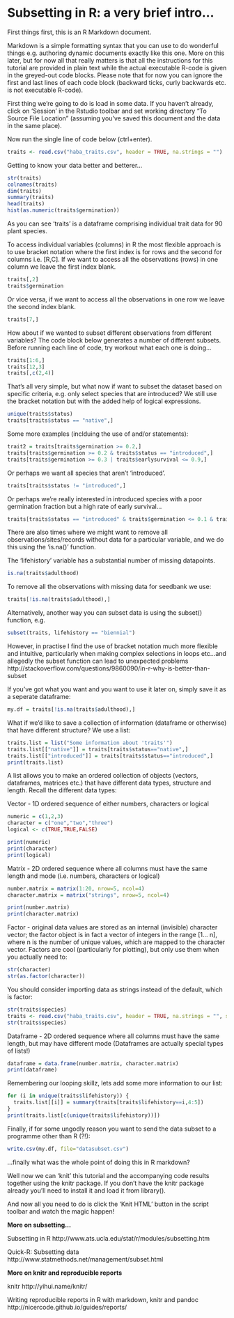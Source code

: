 Subsetting in R: a very brief intro...
========================================================

First things first, this is an R Markdown document.

Markdown is a simple formatting syntax that you can use to do wonderful things e.g. authoring dynamic documents exactly like this one. More on this later, but for now all that really matters is that all the instructions for this tutorial are provided in plain text while the actual executable R-code is given in the greyed-out code blocks. Please note that for now you can ignore the first and last lines of each code block (backward ticks, curly backwards etc. is not executable R-code).

First thing we're going to do is load in some data. If you haven't already, click on 'Session' in the Rstudio toolbar and set working directory "To Source File Location" (assuming you've saved this document and the data in the same place).

Now run the single line of code below (ctrl+enter). 

```r
traits <- read.csv("haba_traits.csv", header = TRUE, na.strings = "")
```

Getting to know your data better and betterer...

```r
str(traits)
colnames(traits)
dim(traits)
summary(traits)
head(traits)
hist(as.numeric(traits$germination))
```

As you can see 'traits' is a dataframe comprising individual trait data for 90 plant species.

To access individual variables (columns) in R the most flexible approach is to use bracket notation where the first index is for rows and the second for columns i.e. [R,C]. If we want to access all the observations (rows) in one column we leave the first index blank.

```r
traits[,2]
traits$germination
```

Or vice versa, if we want to access all the observations in one row we leave the second index blank.

```r
traits[7,]
```

How about if we wanted to subset different observations from different variables? The code block below generates a number of different subsets. Before running each line of code, try workout what each one is doing...

```r
traits[1:6,]
traits[12,3]
traits[,c(2,4)]
```

That's all very simple, but what now if want to subset the dataset based on specific criteria, e.g. only select species that are introduced? We still use the bracket notation but with the added help of logical expressions. 

```r
unique(traits$status)
traits[traits$status == "native",]
```

Some more examples (inclduing the use of and/or statements):

```r
trait2 = traits[traits$germination >= 0.2,]
traits[traits$germination >= 0.2 & traits$status == "introduced",]
traits[traits$germination >= 0.3 | traits$earlysurvival <= 0.9,]
```

Or perhaps we want all species that aren't 'introduced'.

```r
traits[traits$status != "introduced",]
```


Or perhaps we're really interested in introduced species with a poor germination fraction but a high rate of early survival...

```r
traits[traits$status == "introduced" & traits$germination <= 0.1 & traits$earlysurvival >= 0.95,]
```

There are also times where we might want to remove all observations/sites/records without data for a particular variable, and we do this using the 'is.na()' function.

The 'lifehistory' variable has a substantial number of missing datapoints.

```r
is.na(traits$adulthood)
```

To remove all the observations with missing data for seedbank we use:

```r
traits[!is.na(traits$adulthood),]
```

Alternatively, another way you can subset data is using the subset() function, e.g.

```r
subset(traits, lifehistory == "biennial")
```

However, in practise I find the use of bracket notation much more flexible and intuitive, particularly when making complex selections in loops etc...and allegedly the subset function can lead to unexpected problems http://stackoverflow.com/questions/9860090/in-r-why-is-better-than-subset

If you've got what you want and you want to use it later on, simply save it as a seperate dataframe:

```r
my.df = traits[!is.na(traits$adulthood),]
```

What if we'd like to save a collection of information (dataframe or otherwise) that have different structure? We use a list:

```r
traits.list = list("Some information about 'traits'")
traits.list[["native"]] = traits[traits$status=="native",]
traits.list[["introduced"]] = traits[traits$status=="introduced",]
print(traits.list)
```

A list allows you to make an ordered collection of objects (vectors, dataframes, matrices etc.) that have different data types, structure and length. Recall the different data types:

Vector - 1D ordered sequence of either numbers, characters or logical
```r
numeric = c(1,2,3)
character = c("one","two","three")
logical <- c(TRUE,TRUE,FALSE)
```
```r
print(numeric)
print(character)
print(logical)
```
Matrix - 2D ordered sequence where all columns must have the same length and mode (i.e. numbers, characters or logical)
```r
number.matrix = matrix(1:20, nrow=5, ncol=4)
character.matrix = matrix("strings", nrow=5, ncol=4)
```
```r
print(number.matrix)
print(character.matrix)
```
Factor - original data values are stored as an internal (invisible) character vector; the factor object is in fact a vector of integers in the range [1... n], where n is the number of unique values, which are mapped to the character vector. Factors are cool (particularly for plotting), but only use them when you actually need to:
```r
str(character)
str(as.factor(character))
```
You should consider importing data as strings instead of the default, which is factor:
```r
str(traits$species)
traits <- read.csv("haba_traits.csv", header = TRUE, na.strings = "", stringsAsFactors=FALSE)
str(traits$species)
```
Dataframe - 2D ordered sequence where all columns must have the same length, but may have different mode (Dataframes are actually special types of lists!)
```r
dataframe = data.frame(number.matrix, character.matrix)
print(dataframe)
```

Remembering our looping skillz, lets add some more information to our list: 
```r
for (i in unique(traits$lifehistory)) {
  traits.list[[i]] = summary(traits[traits$lifehistory==i,4:5])
}
print(traits.list[c(unique(traits$lifehistory))])
```

Finally, if for some ungodly reason you want to send the data subset to a programme other than R (?!):

```r
write.csv(my.df, file="datasubset.csv")
```


...finally what was the whole point of doing this in R markdown?

Well now we can 'knit' this tutorial and the accompanying code results together using the knitr package. If you don't have the knitr package already you'll need to install it and load it from library(). 

And now all you need to do is click the 'Knit HTML' button in the script toolbar and watch the magic happen!

**More on subsetting...**

Subsetting in R http://www.ats.ucla.edu/stat/r/modules/subsetting.htm

Quick-R: Subsetting data http://www.statmethods.net/management/subset.html

**More on knitr and reproducible reports**

knitr http://yihui.name/knitr/

Writing reproducible reports in R with markdown, knitr and pandoc http://nicercode.github.io/guides/reports/
